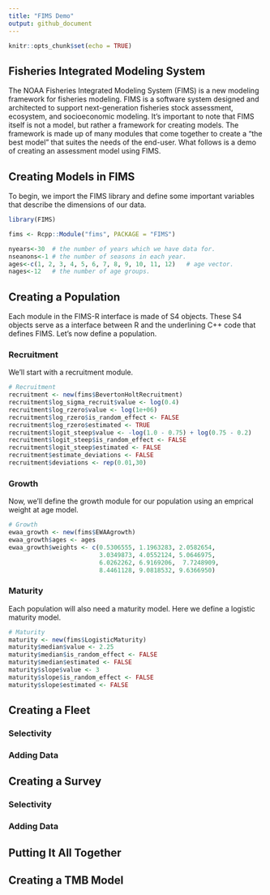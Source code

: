 ```yaml
---
title: "FIMS Demo"
output: github_document
---
```



```r
knitr::opts_chunk$set(echo = TRUE)
```

## Fisheries Integrated Modeling System
The NOAA Fisheries Integrated Modeling System (FIMS) is a new modeling framework for fisheries modeling. FIMS is a software system designed and architected to support next-generation fisheries stock assessment, ecosystem, and socioeconomic modeling. It's important to note that FIMS itself is not a model, but rather a framework for creating models. The framework is made up of many modules that come together to create a "the best model" that suites the needs of the end-user. What follows is a demo of creating an assessment model using FIMS.

## Creating Models in FIMS
To begin, we import the FIMS library and define some important variables that describe the dimensions of our data.
```r
library(FIMS)

fims <- Rcpp::Module("fims", PACKAGE = "FIMS")

nyears<-30  # the number of years which we have data for.
nseanons<-1 # the number of seasons in each year.
ages<-c(1, 2, 3, 4, 5, 6, 7, 8, 9, 10, 11, 12)   # age vector.
nages<-12   # the number of age groups.

```


## Creating a Population
Each module in the FIMS-R interface is made of S4 objects. These S4 objects serve as a interface between R and the underlining C++ code that defines FIMS. Let's now define a population.

### Recruitment
We'll start with a recruitment module.

```r
# Recruitment
recruitment <- new(fims$BevertonHoltRecruitment)
recruitment$log_sigma_recruit$value <- log(0.4)
recruitment$log_rzero$value <- log(1e+06)
recruitment$log_rzero$is_random_effect <- FALSE
recruitment$log_rzero$estimated <- TRUE
recruitment$logit_steep$value <- -log(1.0 - 0.75) + log(0.75 - 0.2)
recruitment$logit_steep$is_random_effect <- FALSE
recruitment$logit_steep$estimated <- FALSE
recruitment$estimate_deviations <- FALSE
recruitment$deviations <- rep(0.01,30)

```
### Growth
Now, we'll define the growth module for our population using an emprical weight at age model.
```r
# Growth
ewaa_growth <- new(fims$EWAAgrowth)
ewaa_growth$ages <- ages
ewaa_growth$weights <- c(0.5306555, 1.1963283, 2.0582654, 
                         3.0349873, 4.0552124, 5.0646975,
                         6.0262262, 6.9169206,  7.7248909, 
                         8.4461128, 9.0818532, 9.6366950)

```   
### Maturity
Each population will also need a maturity model. Here we define a logistic maturity model. 
```r
# Maturity
maturity <- new(fims$LogisticMaturity)
maturity$median$value <- 2.25
maturity$median$is_random_effect <- FALSE
maturity$median$estimated <- FALSE
maturity$slope$value <- 3
maturity$slope$is_random_effect <- FALSE
maturity$slope$estimated <- FALSE
```

## Creating a Fleet
### Selectivity
### Adding Data
## Creating a Survey
### Selectivity
### Adding Data
## Putting It All Together 
## Creating a TMB Model



